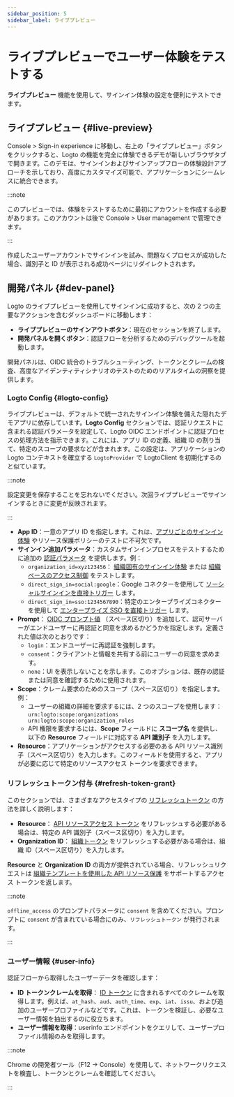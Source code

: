 ```yaml
---
sidebar_position: 5
sidebar_label: ライブプレビュー
---
```


# ライブプレビューでユーザー体験をテストする

**ライブプレビュー** 機能を使用して、サインイン体験の設定を便利にテストできます。

## ライブプレビュー \{#live-preview}

<CloudLink to="/sign-in-experience">Console > Sign-in experience</CloudLink> に移動し、右上の「ライブプレビュー」ボタンをクリックすると、Logto の機能を完全に体験できるデモが新しいブラウザタブで開きます。このデモは、サインインおよびサインアップフローの体験設計アプローチを示しており、高度にカスタマイズ可能で、アプリケーションにシームレスに統合できます。

:::note

このプレビューでは、体験をテストするために最初にアカウントを作成する必要があります。このアカウントは後で <CloudLink to="/user-management">Console > User management</CloudLink> で管理できます。

:::

作成したユーザーアカウントでサインインを試み、問題なくプロセスが成功した場合、識別子と ID が表示される成功ページにリダイレクトされます。

## 開発パネル \{#dev-panel}

Logto のライブプレビューを使用してサインインに成功すると、次の 2 つの主要なアクションを含むダッシュボードに移動します：

- **ライブプレビューのサインアウトボタン**：現在のセッションを終了します。
- **開発パネルを開くボタン**：認証フローを分析するためのデバッグツールを起動します。

開発パネルは、OIDC 統合のトラブルシューティング、トークンとクレームの検査、高度なアイデンティティシナリオのテストのためのリアルタイムの洞察を提供します。

### Logto Config \{#logto-config}

ライブプレビューは、デフォルトで統一されたサインイン体験を備えた隠れたデモアプリに依存しています。**Logto Config** セクションでは、認証リクエストに含まれる認証パラメータを設定して、Logto OIDC エンドポイントに認証プロセスの処理方法を指示できます。これには、アプリ ID の定義、組織 ID の割り当て、特定のスコープの要求などが含まれます。この設定は、アプリケーションの Logto コンテキストを確立する `LogtoProvider` で LogtoClient を初期化するのと似ています。

:::note

設定変更を保存することを忘れないでください。次回ライブプレビューでサインインするときに変更が反映されます。

:::

- **App ID**：一意のアプリ ID を指定します。これは、[アプリごとのサインイン体験](/customization/match-your-brand#app-specific-branding) やリソース保護ポリシーのテストに不可欠です。
- **サインイン追加パラメータ**：カスタムサインインプロセスをテストするために追加の [認証パラメータ](/end-user-flows/authentication-parameters) を提供します。例：
  - `organization_id=xyz123456`： [組織固有のサインイン体験](/customization/match-your-brand#organization-specific-branding) または [組織ベースのアクセス制御](/authorization/organization-template/protect-organization-resources) をテストします。
  - `direct_sign_in=social:google`：Google コネクターを使用して [ソーシャルサインインを直接トリガー](/end-user-flows/authentication-parameters/direct-sign-in#social-sign-in) します。
  - `direct_sign_in=sso:1234567890`：特定のエンタープライズコネクターを使用して [エンタープライズ SSO を直接トリガー](/end-user-flows/authentication-parameters/direct-sign-in#enterprise-sso) します。
- **Prompt**： [OIDC プロンプト値](https://blog.logto.io/introducing-oidc-prompt) （スペース区切り）を追加して、認可サーバーがエンドユーザーに再認証と同意を求めるかどうかを指定します。定義された値は次のとおりです：
  - `login`：エンドユーザーに再認証を強制します。
  - `consent`：クライアントと情報を共有する前にユーザーの同意を求めます。
  - `none`：UI を表示しないことを示します。このオプションは、既存の認証または同意を確認するために使用されます。
- **Scope**：クレーム要求のためのスコープ（スペース区切り）を指定します。例：
  - ユーザーの組織の詳細を要求するには、2 つのスコープを使用します：`urn:logto:scope:organizations urn:logto:scope:organization_roles`
  - API 権限を要求するには、**Scope** フィールドに **スコープ名** を提供し、以下の **Resource** フィールドに対応する **API 識別子** を入力します。
- **Resource**：アプリケーションがアクセスする必要のある API リソース識別子（スペース区切り）を入力します。このフィールドを使用すると、アプリが必要に応じて特定のリソースアクセス トークンを要求できます。

### リフレッシュトークン付与 \{#refresh-token-grant}

このセクションでは、さまざまなアクセスタイプの [リフレッシュトークン](https://auth-wiki.logto.io/refresh-token) の方法を詳しく説明します：

- **Resource**： [API リソースアクセス トークン](/authorization/api-resources/protect-your-api) をリフレッシュする必要がある場合は、特定の API 識別子（スペース区切り）を入力します。
- **Organization ID**： [組織トークン](/authorization/organization-template/protect-organization-resources#step-2-fetch-organization-token) をリフレッシュする必要がある場合は、組織 ID（スペース区切り）を入力します。

**Resource** と **Organization ID** の両方が提供されている場合、リフレッシュリクエストは [組織テンプレートを使用した API リソース保護](/authorization/organization-template/protect-api-reources) をサポートするアクセス トークンを返します。

:::note

`offline_access` のプロンプトパラメータに `consent` を含めてください。プロンプトに `consent` が含まれている場合にのみ、`リフレッシュトークン` が発行されます。

:::

### ユーザー情報 \{#user-info}

認証フローから取得したユーザーデータを確認します：

- **ID トークンクレームを取得**： [ID トークン](https://auth-wiki.logto.io/id-token) に含まれるすべてのクレームを取得します。例えば、`at_hash`、`aud`、`auth_time`、`exp`、`iat`、`issu`、および追加のユーザープロファイルなどです。これは、トークンを検証し、必要なユーザー情報を抽出するのに役立ちます。
- **ユーザー情報を取得**：userinfo エンドポイントをクエリして、ユーザープロファイル情報のみを取得します。

:::note

Chrome の開発者ツール（F12 → Console）を使用して、ネットワークリクエストを検査し、トークンとクレームを確認してください。

:::
